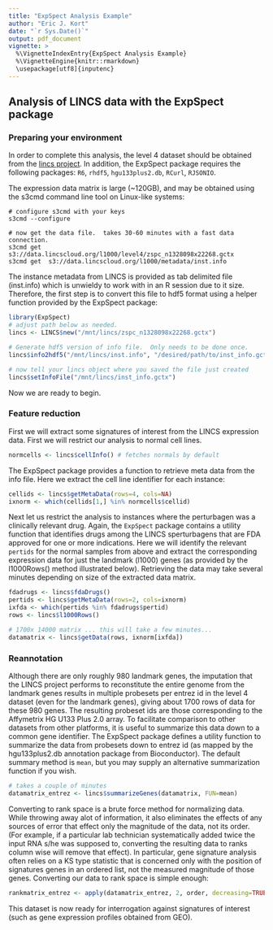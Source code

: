 ```yaml
---
title: "ExpSpect Analysis Example"
author: "Eric J. Kort"
date: "`r Sys.Date()`"
output: pdf_document
vignette: >
  %\VignetteIndexEntry{ExpSpect Analysis Example}
  %\VignetteEngine{knitr::rmarkdown}
  \usepackage[utf8]{inputenc}
---
```

## Analysis of LINCS data with the ExpSpect package

### Preparing your environment

In order to complete this analysis, the level 4 dataset should be obtained from the [lincs project](https://docs.google.com/forms/d/1j6Vb_s4FrDodxoS3IDZsHWoVNrOnKNQbqwbwcW2a208/viewform).  In addition, the ExpSpect package requires the following packages: `R6`, `rhdf5`, `hgu133plus2.db`, `RCurl`, `RJSONIO`.

The expression data matrix is large (~120GB), and may be obtained using the s3cmd command line tool on Linux-like systems:

```
# configure s3cmd with your keys
s3cmd --configure

# now get the data file.  takes 30-60 minutes with a fast data connection.
s3cmd get  s3://data.lincscloud.org/l1000/level4/zspc_n1328098x22268.gctx
s3cmd get  s3://data.lincscloud.org/l1000/metadata/inst.info
```
The instance metadata from LINCS is provided as tab delimited file (inst.info) which is unwieldy to work with in an R session due to it size.  Therefore, the first step is to convert this file to hdf5 format using a helper function provided by the ExpSpect package:

```r
library(ExpSpect)
# adjust path below as needed.
lincs <- LINCS$new("/mnt/lincs/zspc_n1328098x22268.gctx")

# Generate hdf5 version of info file.  Only needs to be done once.
lincs$info2hdf5("/mnt/lincs/inst.info", "/desired/path/to/inst_info.gctx")

# now tell your lincs object where you saved the file just created
lincs$setInfoFile("/mnt/lincs/inst_info.gctx")
```

Now we are ready to begin.

### Feature reduction

First we will extract some signatures of interest from the LINCS expression data.  First we will restrict our analysis to normal cell lines.  

```r
normcells <- lincs$cellInfo() # fetches normals by default
```

The ExpSpect package provides a function to retrieve meta data from the info file. Here we extract the cell line identifier for each instance:

```r
cellids <- lincs$getMetaData(rows=4, cols=NA) 
ixnorm <- which(cellids[1,] %in% normcells$cellid)
```

Next let us restrict the analysis to instances where the perturbagen was a clinically relevant drug.  Again, the `ExpSpect` package contains a utility function that identifies drugs among the LINCS sperturbagens that are FDA approved for one or more indications.  Here we will identify the relevant `pertids` for the normal samples from above and extract the corresponding expression data for just the landmark (l1000) genes (as provided by the l1000Rows() method illustrated below).  Retrieving the data may take several minutes depending on size of the extracted data matrix.

```r
fdadrugs <- lincs$fdaDrugs()
pertids <- lincs$getMetaData(rows=2, cols=ixnorm) 
ixfda <- which(pertids %in% fdadrugs$pertid)
rows <- lincs$l1000Rows()

# 1700x 14000 matrix ... this will take a few minutes...
datamatrix <- lincs$getData(rows, ixnorm[ixfda])
```

### Reannotation

Although there are only roughly 980 landmark genes, the imputation that the LINCS project performs to reconstitute the entire genome from the landmark genes results in multiple probesets per entrez id in the level 4 dataset (even for the landmark genes), giving about 1700 rows of data for these 980 genes.  The resulting probeset ids are those corresponding to the Affymetrix HG U133 Plus 2.0 array. To facilitate comparison to other datasets from other platforms, it is useful to summarize this data down to a common gene identifier.  The ExpSpect package defines a utility function to summarize the data from probesets down to entrez id (as mapped by the hgu133plus2.db annotation package from Bioconductor).  The default summary method is `mean`, but you may supply an alternative summarization function if you wish.

```r
# takes a couple of minutes
datamatrix_entrez <- lincs$summarizeGenes(datamatrix, FUN=mean)
```

Converting to rank space is a brute force method for normalizing data.  While throwing away alot of information, it also eliminates the effects of any sources of error that effect only the magnitude of the data, not its order.  (For example, if a particular lab technician systematically added twice the input RNA s/he was supposed to, converting the resulting data to ranks column wise will remove that effect).  In particular, gene signature analysis often relies on a KS type statistic that is concerned only with the position of signatures genes in an ordered list, not the measured magnitude of those genes.  Converting our data to rank space is simple enough:

```r
rankmatrix_entrez <- apply(datamatrix_entrez, 2, order, decreasing=TRUE)
```

This dataset is now ready for interrogation against signatures of interest (such as gene expression profiles obtained from GEO).